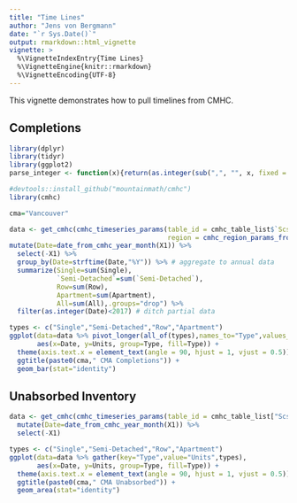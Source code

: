 ```yaml
---
title: "Time Lines"
author: "Jens von Bergmann"
date: "`r Sys.Date()`"
output: rmarkdown::html_vignette
vignette: >
  %\VignetteIndexEntry{Time Lines}
  %\VignetteEngine{knitr::rmarkdown}
  %\VignetteEncoding{UTF-8}
---
```


This vignette demonstrates how to pull timelines from CMHC.

## Completions

```r
library(dplyr)
library(tidyr)
library(ggplot2)
parse_integer <- function(x){return(as.integer(sub(",", "", x, fixed = TRUE)))}
```


```r
#devtools::install_github("mountainmath/cmhc")
library(cmhc)

cma="Vancouver"

data <- get_cmhc(cmhc_timeseries_params(table_id = cmhc_table_list$`Scss Completions Time Series`, 
                                        region = cmhc_region_params_from_census("59933"))) %>% 
mutate(Date=date_from_cmhc_year_month(X1)) %>%
  select(-X1) %>%
  group_by(Date=strftime(Date,"%Y")) %>% # aggregate to annual data
  summarize(Single=sum(Single),
            `Semi-Detached`=sum(`Semi-Detached`),
            Row=sum(Row),
            Apartment=sum(Apartment),
            All=sum(All),.groups="drop") %>%
  filter(as.integer(Date)<2017) # ditch partial data

types <- c("Single","Semi-Detached","Row","Apartment")
ggplot(data=data %>% pivot_longer(all_of(types),names_to="Type",values_to="Units",), 
       aes(x=Date, y=Units, group=Type, fill=Type)) +
  theme(axis.text.x = element_text(angle = 90, hjust = 1, vjust = 0.5)) +
  ggtitle(paste0(cma," CMA Completions")) + 
  geom_bar(stat="identity")
```


## Unabsorbed Inventory

```r
data <- get_cmhc(cmhc_timeseries_params(table_id = cmhc_table_list["Scss Unabsorbed Inventory Time Series"], geography_id = cmhc_geography_list[cma])) %>% 
  mutate(Date=date_from_cmhc_year_month(X1)) %>%
  select(-X1)

types <- c("Single","Semi-Detached","Row","Apartment")
ggplot(data=data %>% gather(key="Type",value="Units",types), 
       aes(x=Date, y=Units, group=Type, fill=Type)) +
  theme(axis.text.x = element_text(angle = 90, hjust = 1, vjust = 0.5)) +
  ggtitle(paste0(cma," CMA Unabsorbed")) + 
  geom_area(stat="identity")

```

